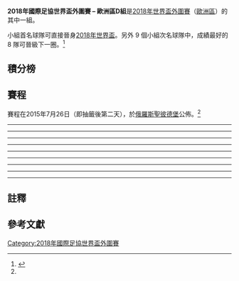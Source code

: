 '''2018年國際足協世界盃外圍賽 – 歐洲區D組'''是[[2018年國際足協世界盃|2018年世界盃]][[2018年國際足協世界盃外圍賽|外圍賽]]（[[2018年國際足協世界盃外圍賽_(歐洲區)|歐洲區]]）的其中一組。

小組首名球隊可直接晉身[[2018年國際足協世界盃|2018年世界盃]]。另外 9 個小組次名球隊中，成績最好的 8 隊可晉級下一圈。<ref name="draw format">{{cite web |url=http://www.uefa.com/worldcup/news/newsid=2257685.html |title=FIFA World Cup qualifying draw format |publisher=UEFA.com |date=2015年6月16日 |accessdate=2015年7月25日 |deadurl=yes |archiveurl=https://web.archive.org/web/20160626094547/http://www.uefa.com/worldcup/news/newsid%3D2257685.html |archivedate=2016年6月26日 }}</ref>

== 積分榜 ==
{{2018年國際足協世界盃外圍賽 – 歐洲區D組
| expanded    = yes
| fixtures    = yes
}}

== 賽程 ==
賽程在2015年7月26日（即抽籤後第二天），於[[俄罗斯|俄羅斯]][[圣彼得堡|聖彼德堡]]公佈。<ref name="draw format" />

{{Football box
|id=Georgia v Austria
|date={{Start date|2016|9|5|df=y}}
|time=18:00<br />(20:00 [[UTC+04:00|UTC+4]])
|team1={{fb-rt|GEO}}
|score=1–2
|report=[http://www.fifa.com/worldcup/matches/round=276483/match=300331955/index.html 报告 (FIFA)]<br />[http://www.uefa.com/worldcup/season=2018/matches/round=2000717/match=2017793/index.html 报告 (UEFA)]
|team2={{fb|AUT}}
|goals1=
*[[Jano_Ananidze|Ananidze]] {{goal|78}}
|goals2=
*[[馬丁·辛特雷格|馬丁·辛特雷格]] {{goal|16}}
*[[馬克·揚科|馬克·揚科]] {{goal|42}}
|stadium=[[鲍里斯·派恰泽迪纳摩体育场|鲍里斯·派恰泽迪纳摩体育场]], [[第比利斯|第比利斯]]
|attendance=28,500
|referee=[[Aleksei_Kulbakov|Aleksei Kulbakov]] ([[白俄羅斯足球總會|白俄羅斯]])
}}
{{Football box
|id=Serbia v Republic of Ireland
|date={{Start date|2016|9|5|df=y}}
|time=20:45<br />(20:45 [[UTC+02:00|UTC+2]])
|team1={{fb-rt|SRB}}
|score=2–2
|report=[http://www.fifa.com/worldcup/matches/round=276483/match=300331991/index.html 报告 (FIFA)]<br />[http://www.uefa.com/worldcup/season=2018/matches/round=2000717/match=2017779/index.html 报告 (UEFA)]
|team2={{fb|IRL}}
|goals1=
*[[菲利普·科斯蒂奇|菲利普·科斯蒂奇]] {{goal|62}}
*[[杜桑·塔迪奇|杜桑·塔迪奇]] {{goal|69|pen.}}
|goals2=
*[[傑夫·亨德里克|傑夫·亨德里克]] {{goal|3}}
*[[戴利·梅菲|戴利·梅菲]] {{goal|80}}
|stadium=[[紅星體育場|紅星體育場]], [[贝尔格莱德|贝尔格莱德]]
|attendance=7,896
|referee=[[维克托·考绍伊|维克托·考绍伊]] ([[匈牙利足球總會|匈牙利]])
}}
{{Football box
|id=Wales v Moldova
|date={{Start date|2016|9|5|df=y}}
|time=20:45<br />(19:45 [[UTC+01:00|UTC+1]])
|team1={{fb-rt|WAL}}
|score=4–0
|report=[http://www.fifa.com/worldcup/matches/round=276483/match=300331952/index.html 报告 (FIFA)]<br />[http://www.uefa.com/worldcup/season=2018/matches/round=2000717/match=2017770/index.html 报告 (UEFA)]
|team2={{fb|MDA}}
|goals1=
*[[森·禾基斯|森·禾基斯]] {{goal|38}}
*[[乔·艾伦|乔·艾伦]] {{goal|44}}
*[[加雷斯·贝尔|加雷斯·贝尔]] {{goal|51||90+5|pen.}}
|goals2=
|stadium=[[卡迪夫城運動場|卡迪夫城運動場]], [[加的夫|加的夫]]
|attendance=31,731
|referee=[[Liran_Liany|Liran Liany]] ([[以色列足球協會|以色列]])
}}
----
{{Football box
|id=Austria v Wales
|date={{Start date|2016|10|6|df=y}}
|time=20:45<br />(20:45 [[UTC+02:00|UTC+2]])
|team1={{fb-rt|AUT}}
|score=2–2
|report=[http://www.fifa.com/worldcup/matches/round=276483/match=300331964/index.html 报告 (FIFA)]<br />[http://www.uefa.com/worldcup/season=2018/matches/round=2000717/match=2017772/index.html 报告 (UEFA)]
|team2={{fb|WAL}}
|goals1=
*[[马尔科·阿尔诺托维奇|马尔科·阿尔诺托维奇]] {{goal|28||48}}
|goals2=
*[[乔·艾伦|乔·艾伦]] {{goal|22}}
*[[奇雲·維馬|奇雲·維馬]] {{goal|45+1|o.g.}}
|stadium=[[恩斯特·哈佩尔球场|恩斯特·哈佩尔球场]], [[維也納|維也納]]
|attendance=44,200
|referee=[[喬歷·卡基亞|喬歷·卡基亞]] ([[土耳其足球總會|土耳其]])
}}
{{Football box
|id=Moldova v Serbia
|date={{Start date|2016|10|6|df=y}}
|time=20:45<br />(21:45 [[UTC+03:00|UTC+3]])
|team1={{fb-rt|MDA}}
|score=0–3
|report=[http://www.fifa.com/worldcup/matches/round=276483/match=300332009/index.html 报告 (FIFA)]<br />[http://www.uefa.com/worldcup/season=2018/matches/round=2000717/match=2017789/index.html 报告 (UEFA)]
|team2={{fb|SRB}}
|goals1=
|goals2=
*[[菲利普·科斯蒂奇|菲利普·科斯蒂奇]] {{goal|19}}
*[[布拉尼斯拉夫·伊雲奴域|布拉尼斯拉夫·伊雲奴域]] {{goal|37}}
*[[杜桑·塔迪奇|杜桑·塔迪奇]] {{goal|59}}
|stadium=[[Zimbru_Stadium|Zimbru Stadium]], [[基希讷乌|基希讷乌]]
|attendance=6,192
|referee=[[Aleksei_Kulbakov|Aleksei Kulbakov]] ([[白俄羅斯足球總會|白俄羅斯]])
}}
{{Football box
|id=Republic of Ireland v Georgia
|date={{Start date|2016|10|6|df=y}}
|time=20:45<br />(19:45 [[UTC+01:00|UTC+1]])
|team1={{fb-rt|IRL}}
|score=1–0
|report=[http://www.fifa.com/worldcup/matches/round=276483/match=300331957/index.html 报告 (FIFA)]<br />[http://www.uefa.com/worldcup/season=2018/matches/round=2000717/match=2017786/index.html 报告 (UEFA)]
|team2={{fb|GEO}}
|goals1=
*[[谢默斯·科尔曼|谢默斯·科尔曼]] {{goal|56}}
|goals2=
|stadium=[[英傑華球場|英傑華球場]], [[都柏林|都柏林]]
|attendance=39,793
|referee=[[Tony_Chapron|Tony Chapron]] ([[法國足球總會|法國]])
}}
----
{{Football box
|id=Wales v Georgia
|date={{Start date|2016|10|9|df=y}}
|time=18:00<br />(17:00 [[UTC+01:00|UTC+1]])
|team1={{fb-rt|WAL}}
|score=1–1
|report=[http://www.fifa.com/worldcup/matches/round=276483/match=300331962/index.html 报告 (FIFA)]<br />[http://www.uefa.com/worldcup/season=2018/matches/round=2000717/match=2017771/index.html 报告 (UEFA)]
|team2={{fb|GEO}}
|goals1=
*[[加雷斯·贝尔|加雷斯·贝尔]] {{goal|10}}
|goals2=
*[[Tornike_Okriashvili|Okriashvili]] {{goal|57}}
|stadium=[[卡迪夫城運動場|卡迪夫城運動場]], [[加的夫|加的夫]]
|attendance=32,652
|referee=[[Paolo_Mazzoleni|Paolo Mazzoleni]] ([[意大利足球總會|意大利]])
}}
{{Football box
|id=Moldova v Republic of Ireland
|date={{Start date|2016|10|9|df=y}}
|time=20:45<br />(21:45 [[UTC+03:00|UTC+3]])
|team1={{fb-rt|MDA}}
|score=1–3
|report=[http://www.fifa.com/worldcup/matches/round=276483/match=300331951/index.html 报告 (FIFA)]<br />[http://www.uefa.com/worldcup/season=2018/matches/round=2000717/match=2017790/index.html 报告 (UEFA)]
|team2={{fb|IRL}}
|goals1=
*[[Igor_Bugaiov|Bugaiov]] {{goal|45+1}}
|goals2=
*[[谢恩·朗|谢恩·朗]] {{goal|2}}
*[[詹姆斯·麦克林|詹姆斯·麦克林]] {{goal|69||76}}
|stadium=[[Zimbru_Stadium|Zimbru Stadium]], [[基希讷乌|基希讷乌]]
|attendance=6,089
|referee=[[Jakob_Kehlet|Jakob Kehlet]] ([[丹麥足球協會|丹麥]])
}}
{{Football box
|id=Serbia v Austria
|date={{Start date|2016|10|9|df=y}}
|time=20:45<br />(20:45 [[UTC+02:00|UTC+2]])
|team1={{fb-rt|SRB}}
|score=3–2
|report=[http://www.fifa.com/worldcup/matches/round=276483/match=300331966/index.html 报告 (FIFA)]<br />[http://www.uefa.com/worldcup/season=2018/matches/round=2000717/match=2017778/index.html 报告 (UEFA)]
|team2={{fb|AUT}}
|goals1=
*[[亞歷山大·米特羅維奇|亞歷山大·米特羅維奇]] {{goal|6||23}}
*[[杜桑·塔迪奇|杜桑·塔迪奇]] {{goal|74}}
|goals2=
*[[馬塞爾·薩比策|馬塞爾·薩比策]] {{goal|16}}
*[[馬克·揚科|馬克·揚科]] {{goal|62}}
|stadium=[[紅星體育場|紅星體育場]], [[贝尔格莱德|贝尔格莱德]]
|attendance=14,200
|referee=[[乔纳斯·埃里克森|乔纳斯·埃里克森]] ([[瑞典足球協會|瑞典]])
}}
----
{{Football box
|id=Austria v Republic of Ireland
|date={{Start date|2016|11|12|df=y}}
|time=18:00<br />(18:00 [[UTC+01:00|UTC+1]])
|team1={{fb-rt|AUT}}
|score=0–1
|report=[http://www.fifa.com/worldcup/matches/round=276483/match=300331999/index.html 报告 (FIFA)]<br />[http://www.uefa.com/worldcup/season=2018/matches/round=2000717/match=2017774/index.html 报告 (UEFA)]
|team2={{fb|IRL}}
|goals1=
|goals2=
*[[詹姆斯·麦克林|詹姆斯·麦克林]] {{goal|48}}
|stadium=[[恩斯特·哈佩尔球场|恩斯特·哈佩尔球场]], [[維也納|維也納]]
|attendance=48,500
|referee=[[謝爾蓋·卡拉肖夫_(裁判)|謝爾蓋·卡拉肖夫]] ([[俄羅斯足球總會|俄羅斯]])
}}
{{Football box
|id=Georgia v Moldova
|date={{Start date|2016|11|12|df=y}}
|time=18:00<br />(21:00 [[UTC+04:00|UTC+4]])
|team1={{fb-rt|GEO}}
|score=1–1
|report=[http://www.fifa.com/worldcup/matches/round=276483/match=300331975/index.html 报告 (FIFA)]<br />[http://www.uefa.com/worldcup/season=2018/matches/round=2000717/match=2017796/index.html 报告 (UEFA)]
|team2={{fb|MDA}}
|goals1=
*[[瓦列里·賈扎什維利|瓦列里·賈扎什維利]] {{goal|16}}
|goals2=
*[[亞歷山德魯·加茨坎|亞歷山德魯·加茨坎]] {{goal|78}}
|stadium=[[鲍里斯·派恰泽迪纳摩体育场|鲍里斯·派恰泽迪纳摩体育场]], [[第比利斯|第比利斯]]
|attendance=40,642
|referee=[[Georgi_Kabakov|Georgi Kabakov]] ([[保加利亞足球聯會|保加利亞]])
}}
{{Football box
|id=Wales v Serbia
|date={{Start date|2016|11|12|df=y}}
|time=20:45<br />(19:45 [[UTC±00:00|UTC±0]])
|team1={{fb-rt|WAL}}
|score=1–1
|report=[http://www.fifa.com/worldcup/matches/round=276483/match=300331990/index.html 报告 (FIFA)]<br />[http://www.uefa.com/worldcup/season=2018/matches/round=2000717/match=2017768/index.html 报告 (UEFA)]
|team2={{fb|SRB}}
|goals1=
*[[加雷斯·贝尔|加雷斯·贝尔]] {{goal|30}}
|goals2=
*[[亞歷山大·米特羅維奇|亞歷山大·米特羅維奇]] {{goal|86}}
|stadium=[[卡迪夫城運動場|卡迪夫城運動場]], [[加的夫|加的夫]]
|attendance=32,879
|referee=[[阿尔贝托·乌恩蒂亚诺|阿尔贝托·乌恩蒂亚诺]] ([[西班牙皇家足球協會|西班牙]])
}}
----
{{Football box
|id=Georgia v Serbia
|date={{Start date|2017|3|24|df=y}}
|time=18:00<br />(21:00 [[UTC+04:00|UTC+4]])
|team1={{fb-rt|GEO}}
|score=1–3
|report=[http://www.fifa.com/worldcup/matches/round=276483/match=300331994/index.html 报告 (FIFA)]<br />[http://www.uefa.com/worldcup/season=2018/matches/round=2000717/match=2017794/index.html 报告 (UEFA)]
|team2={{fb|SRB}}
|goals1=
*[[Nika_Kacharava|Kacharava]] {{goal|6}}
|goals2=
*[[杜桑·塔迪奇|杜桑·塔迪奇]] {{goal|45|pen.}}
*[[亞歷山大·米特羅維奇|亞歷山大·米特羅維奇]] {{goal|64}}
*[[米雅特·加西諾維奇|米雅特·加西諾維奇]] {{goal|86}}
|stadium=[[鲍里斯·派恰泽迪纳摩体育场|鲍里斯·派恰泽迪纳摩体育场]], [[第比利斯|第比利斯]]
|attendance=31,328
|referee=[[菲利克斯·茨瓦尔|菲利克斯·茨瓦尔]] ([[德國足球協會|德國]])
}}
{{Football box
|id=Austria v Moldova
|date={{Start date|2017|3|24|df=y}}
|time=20:45<br />(20:45 [[UTC+01:00|UTC+1]])
|team1={{fb-rt|AUT}}
|score=2–0
|report=[http://www.fifa.com/worldcup/matches/round=276483/match=300331983/index.html 报告 (FIFA)]<br />[http://www.uefa.com/worldcup/season=2018/matches/round=2000717/match=2017775/index.html 报告 (UEFA)]
|team2={{fb|MDA}}
|goals1=
*[[马尔科·阿尔诺托维奇|马尔科·阿尔诺托维奇]] {{goal|75}}
*[[馬丁·哈尼克|馬丁·哈尼克]] {{goal|90}}
|goals2=
|stadium=[[恩斯特·哈佩尔球场|恩斯特·哈佩尔球场]], [[維也納|維也納]]
|attendance=21,000
|referee=[[István_Vad|István Vad]] ([[匈牙利足球總會|匈牙利]])
}}
{{Football box
|id=Republic of Ireland v Wales
|date={{Start date|2017|3|24|df=y}}
|time=20:45<br />(19:45 [[UTC±00:00|UTC±0]])
|team1={{fb-rt|IRL}}
|score=0–0
|report=[http://www.fifa.com/worldcup/matches/round=276483/match=300331976/index.html 报告 (FIFA)]<br />[http://www.uefa.com/worldcup/season=2018/matches/round=2000717/match=2017782/index.html 报告 (UEFA)]
|team2={{fb|WAL}}
|goals1=
|goals2=
|stadium=[[英傑華球場|英傑華球場]], [[都柏林|都柏林]]
|attendance=49,989
|referee=[[尼古拉·列佐里|尼古拉·列佐里]] ([[意大利足球總會|意大利]])
}}
----
{{Football box
|id=Moldova v Georgia
|date={{Start date|2017|6|11|df=y}}
|time=18:00<br />(19:00 [[UTC+03:00|UTC+3]])
|team1={{fb-rt|MDA}}
|score=2–2
|report=[http://www.fifa.com/worldcup/matches/round=276483/match=300331985/index.html 报告 (FIFA)]<br />[http://www.uefa.com/worldcup/season=2018/matches/round=2000717/match=2017791/index.html 报告 (UEFA)]
|team2={{fb|GEO}}
|goals1=
*[[Radu_Gînsari|Gînsari]] {{goal|15}}
*[[亞歷山德魯·德多夫|亞歷山德魯·德多夫]] {{goal|36}}
|goals2=
*[[Giorgi_Merebashvili|Merebashvili]] {{goal|66}}
*[[瓦列里·賈扎什維利|瓦列里·賈扎什維利]] {{goal|70}}
|stadium=[[Zimbru_Stadium|Zimbru Stadium]], [[基希讷乌|基希讷乌]]
|attendance=4,803
|referee=[[Andreas_Ekberg|Andreas Ekberg]] ([[瑞典足球協會|瑞典]])
}}
{{Football box
|id=Republic of Ireland v Austria
|date={{Start date|2017|6|11|df=y}}
|time=18:00<br />(17:00 [[UTC+01:00|UTC+1]])
|team1={{fb-rt|IRL}}
|score=1–1
|report=[http://www.fifa.com/worldcup/matches/round=276483/match=300331981/index.html 报告 (FIFA)]<br />[http://www.uefa.com/worldcup/season=2018/matches/round=2000717/match=2017783/index.html 报告 (UEFA)]
|team2={{fb|AUT}}
|goals1=
*[[莊拿芬·禾達斯|莊拿芬·禾達斯]] {{goal|85}}
|goals2=
*[[馬丁·辛特雷格|馬丁·辛特雷格]] {{goal|31}}
|stadium=[[英傑華球場|英傑華球場]], [[都柏林|都柏林]]
|attendance=50,000
|referee=[[David_Fernández_Borbalán|David Fernández Borbalán]] ([[西班牙皇家足球協會|西班牙]])
}}
{{Football box
|id=Serbia v Wales
|date={{Start date|2017|6|11|df=y}}
|time=20:45<br />(20:45 [[UTC+02:00|UTC+2]])
|team1={{fb-rt|SRB}}
|score=1–1
|report=[http://www.fifa.com/worldcup/matches/round=276483/match=300331980/index.html 报告 (FIFA)]<br />[http://www.uefa.com/worldcup/season=2018/matches/round=2000717/match=2017777/index.html 报告 (UEFA)]
|team2={{fb|WAL}}
|goals1=
*[[亞歷山大·米特羅維奇|亞歷山大·米特羅維奇]] {{goal|74}}
|goals2=
*[[阿隆·拉姆塞|阿隆·拉姆塞]] {{goal|35|pen.}}
|stadium=[[紅星體育場|紅星體育場]], [[贝尔格莱德|贝尔格莱德]]
|attendance=46,673
|referee=[[Jorge_Sousa|Jorge Sousa]] ([[葡萄牙足球總會|葡萄牙]])
}}
----
{{Football box
|id=Georgia v Republic of Ireland
|date={{Start date|2017|9|2|df=y}}
|time=18:00<br />(20:00 [[UTC+04:00|UTC+4]])
|team1={{fb-rt|GEO}}
|score=1–1
|report=[http://www.fifa.com/worldcup/matches/round=276483/match=300331960/index.html 报告 (FIFA)]<br />[http://www.uefa.com/worldcup/season=2018/matches/round=2000717/match=2017795/index.html 报告 (UEFA)]
|team2={{fb|IRL}}
|goals1=
*[[瓦列里·賈扎什維利|瓦列里·賈扎什維利]] {{goal|34}}
|goals2=
*[[肖恩·杜菲|肖恩·杜菲]] {{goal|4}}
|stadium=[[鲍里斯·派恰泽迪纳摩体育场|鲍里斯·派恰泽迪纳摩体育场]], [[第比利斯|第比利斯]]
|attendance=19,669<ref>{{cite web|url=http://www.bbc.co.uk/sport/football/41083240|title=World Cup 2018: Republic of Ireland held to draw in Georgia|date=2017-09-02|publisher=|via=www.bbc.co.uk|deadurl=no|archiveurl=https://web.archive.org/web/20170905174822/http://www.bbc.co.uk/sport/football/41083240|archivedate=2017-09-05|accessdate=2017-10-26}}</ref>
|referee=[[Ivan_Kružliak|Ivan Kružliak]] ([[斯洛伐克足球協會|斯洛伐克]])
}}
{{Football box
|id=Serbia v Moldova
|date={{Start date|2017|9|2|df=y}}
|time=18:00<br />(18:00 [[UTC+02:00|UTC+2]])
|team1={{fb-rt|SRB}}
|score=3–0
|report=[http://www.fifa.com/worldcup/matches/round=276483/match=300331977/index.html 报告 (FIFA)]<br />[http://www.uefa.com/worldcup/season=2018/matches/round=2000717/match=2017780/index.html 报告 (UEFA)]
|team2={{fb|MDA}}
|goals1=
*[[米雅特·加西諾維奇|米雅特·加西諾維奇]] {{goal|20}}
*[[亞歷山大·科拉羅夫|亞歷山大·科拉羅夫]] {{goal|30}}
*[[亞歷山大·米特羅維奇|亞歷山大·米特羅維奇]] {{goal|81}}
|goals2=
|stadium=[[柏迪遜球場|柏迪遜球場]], [[贝尔格莱德|贝尔格莱德]]
|attendance=9,974
|referee=[[Tamás_Bognár|Tamás Bognár]] ([[匈牙利足球總會|匈牙利]])
}}
{{Football box
|id=Wales v Austria
|date={{Start date|2017|9|2|df=y}}
|time=20:45<br />(19:45 [[UTC+01:00|UTC+1]])
|team1={{fb-rt|WAL}}
|score=1–0
|report=[http://www.fifa.com/worldcup/matches/round=276483/match=300331965/index.html 报告 (FIFA)]<br />[http://www.uefa.com/worldcup/season=2018/matches/round=2000717/match=2017767/index.html 报告 (UEFA)]
|team2={{fb|AUT}}
|goals1=
*[[賓·活特本|賓·活特本]] {{goal|74}}
|goals2=
|stadium=[[卡迪夫城運動場|卡迪夫城運動場]], [[加的夫|加的夫]]
|attendance= 32,633
|referee=[[Ovidiu_Hațegan|Ovidiu Hațegan]] ([[羅馬尼亞足球總會|羅馬尼亞]])
}}
----
{{Football box
|id=Austria v Georgia
|date={{Start date|2017|9|5|df=y}}
|time=20:45<br />(20:45 [[UTC+02:00|UTC+2]])
|team1={{fb-rt|AUT}}
|score=1–1
|report=[http://www.fifa.com/worldcup/matches/round=276483/match=300332001/index.html 报告 (FIFA)]<br />[http://www.uefa.com/worldcup/season=2018/matches/round=2000717/match=2017776/index.html 报告 (UEFA)]
|team2={{fb|GEO}}
|goals1=
*[[Louis_Schaub|Schaub]] {{goal|43}}
|goals2=
*[[Valerian_Gvilia|Gvilia]] {{goal|8}}
|stadium=[[恩斯特·哈佩尔球场|恩斯特·哈佩尔球场]], [[維也納|維也納]]
|attendance= 13,400
|referee=[[Orel_Grinfeeld|Orel Grinfeeld]] ([[以色列足球協會|以色列]])
}}
{{Football box
|id=Moldova v Wales
|date={{Start date|2017|9|5|df=y}}
|time=20:45<br />(21:45 [[UTC+03:00|UTC+3]])
|team1={{fb-rt|MDA}}
|score=0–2
|report=[http://www.fifa.com/worldcup/matches/round=276483/match=300331967/index.html 报告 (FIFA)]<br />[http://www.uefa.com/worldcup/season=2018/matches/round=2000717/match=2017787/index.html 报告 (UEFA)]
|team2={{fb|WAL}}
|goals1=
|goals2=
*[[哈爾·笠臣-簡奴|哈爾·笠臣-簡奴]] {{goal|80}}
*[[阿隆·拉姆塞|阿隆·拉姆塞]] {{goal|90+3}}
|stadium=[[Zimbru_Stadium|Zimbru Stadium]], [[基希讷乌|基希讷乌]]
|attendance= 10,272
|referee=[[Paweł_Raczkowski|Paweł Raczkowski]] ([[波蘭足球協會|波蘭]])
}}
{{Football box
|id=Republic of Ireland v Serbia
|date={{Start date|2017|9|5|df=y}}
|time=20:45<br />(19:45 [[UTC+01:00|UTC+1]])
|team1={{fb-rt|IRL}}
|score=0–1
|report=[http://www.fifa.com/worldcup/matches/round=276483/match=300331995/index.html 报告 (FIFA)]<br />[http://www.uefa.com/worldcup/season=2018/matches/round=2000717/match=2017784/index.html 报告 (UEFA)]
|team2={{fb|SRB}}
|goals1=
|goals2=
*[[亞歷山大·科拉羅夫|亞歷山大·科拉羅夫]] {{goal|55}}
|stadium=[[英傑華球場|英傑華球場]], [[都柏林|都柏林]]
|attendance= 50,153
|referee=[[喬歷·卡基亞|喬歷·卡基亞]] ([[土耳其足球總會|土耳其]])
}}
----
{{Football box
|id=Georgia v Wales
|date={{Start date|2017|10|6|df=y}}
|time=18:00<br />(20:00 [[UTC+04:00|UTC+4]])
|team1={{fb-rt|GEO}}
|score=0–1
|report=[http://www.fifa.com/worldcup/matches/round=276483/match=300331956/index.html 报告 (FIFA)]<br />[http://www.uefa.com/worldcup/season=2018/matches/round=2000717/match=2017792/index.html 报告 (UEFA)]
|team2={{fb|WAL}}
|goals1=
|goals2=
*[[湯姆·勞倫斯|湯姆·勞倫斯]] {{goal|49}}
|stadium=[[鲍里斯·派恰泽迪纳摩体育场|鲍里斯·派恰泽迪纳摩体育场]], [[第比利斯|第比利斯]]
|attendance=
|referee=[[Jesús_Gil_Manzano|Jesús Gil Manzano]] ([[西班牙皇家足球協會|西班牙]])
}}
{{Football box
|id=Austria v Serbia
|date={{Start date|2017|10|6|df=y}}
|time=20:45<br />(20:45 [[UTC+02:00|UTC+2]])
|team1={{fb-rt|AUT}}
|score=3–2
|report=[http://www.fifa.com/worldcup/matches/round=276483/match=300332002/index.html 报告 (FIFA)]<br />[http://www.uefa.com/worldcup/season=2018/matches/round=2000717/match=2017773/index.html 报告 (UEFA)]
|team2={{fb|SRB}}
|goals1=
*[[圭多·布格斯塔勒|圭多·布格斯塔勒]] {{goal|25}}
*[[马尔科·阿尔诺托维奇|马尔科·阿尔诺托维奇]] {{goal|76}}
*[[Louis_Schaub|Schaub]] {{goal|89}}
|goals2=
*[[盧卡·米利沃耶維奇|盧卡·米利沃耶維奇]] {{goal|11}}
*[[尼曼查·馬迪|尼曼查·馬迪]] {{goal|83}}
|stadium=[[恩斯特·哈佩尔球场|恩斯特·哈佩尔球场]], [[維也納|維也納]]
|attendance=42,400
|referee=[[Pavel_Královec|Pavel Královec]] ([[捷克足球協會|捷克]])
}}
{{Football box
|id=Republic of Ireland v Moldova
|date={{Start date|2017|10|6|df=y}}
|time=20:45<br />(19:45 [[UTC+01:00|UTC+1]])
|team1={{fb-rt|IRL}}
|score=2–0
|report=[http://www.fifa.com/worldcup/matches/round=276483/match=300331969/index.html 报告 (FIFA)]<br />[http://www.uefa.com/worldcup/season=2018/matches/round=2000717/match=2017785/index.html 报告 (UEFA)]
|team2={{fb|MDA}}
|goals1=
*[[戴利·梅菲|戴利·梅菲]] {{goal|2||19}}
|goals2=
|stadium=[[英傑華球場|英傑華球場]], [[都柏林|都柏林]]
|attendance=50,560
|referee=[[Bas_Nijhuis|Bas Nijhuis]] ([[皇家荷蘭足球協會|荷蘭]])
}}
----
{{Football box
|id=Moldova v Austria
|date={{Start date|2017|10|9|df=y}}
|time=20:45<br />(21:45 [[UTC+03:00|UTC+3]])
|team1={{fb-rt|MDA}}
|score=0–1
|report=[http://www.fifa.com/worldcup/matches/round=276483/match=300331970/index.html 报告 (FIFA)]<br />[http://www.uefa.com/worldcup/season=2018/matches/round=2000717/match=2017788/index.html 报告 (UEFA)]
|team2={{fb|AUT}}
|goals1=
|goals2=
*[[Louis_Schaub|Schaub]] {{goal|69}}
|stadium=[[Zimbru_Stadium|Zimbru Stadium]], [[基希讷乌|基希讷乌]]
|attendance=
|referee=[[Bart_Vertenten|Bart Vertenten]] ([[比利時足球協會|比利時]])
}}
{{Football box
|id=Serbia v Georgia
|date={{Start date|2017|10|9|df=y}}
|time=20:45<br />(20:45 [[UTC+02:00|UTC+2]])
|team1={{fb-rt|SRB}}
|score=1–0
|report=[http://www.fifa.com/worldcup/matches/round=276483/match=300332004/index.html 报告 (FIFA)]<br />[http://www.uefa.com/worldcup/season=2018/matches/round=2000717/match=2017781/index.html 报告 (UEFA)]
|team2={{fb|GEO}}
|goals1=
*[[Aleksandar_Prijović|Prijović]] {{goal|74}}
|goals2=
|stadium=[[紅星體育場|紅星體育場]], [[贝尔格莱德|贝尔格莱德]]
|attendance= 43,000
|referee=[[Paweł_Gil|Paweł Gil]] ([[波蘭足球協會|波蘭]])
}}
{{Football box
|id=Wales v Republic of Ireland
|date={{Start date|2017|10|9|df=y}}
|time=20:45<br />(19:45 [[UTC+01:00|UTC+1]])
|team1={{fb-rt|WAL}}
|score=0–1
|report=[http://www.fifa.com/worldcup/matches/round=276483/match=300331988/index.html 报告 (FIFA)]<br />[http://www.uefa.com/worldcup/season=2018/matches/round=2000717/match=2017769/index.html 报告 (UEFA)]
|team2={{fb|IRL}}
|goals1=
|goals2=
*[[詹姆斯·麦克林|詹姆斯·麦克林]] {{goal|57}}
|stadium=[[卡迪夫城運動場|卡迪夫城運動場]], [[加的夫|加的夫]]
|attendance=
|referee=[[Damir_Skomina|Damir Skomina]] ([[斯洛文尼亞足球協會|斯洛文尼亞]])
}}

== 註釋 ==
{{Reflist|group = "note"}}

== 參考文獻 ==
{{Reflist}}
{{2018年國際足協世界盃外圍賽}}
{{國際足協世界盃}}
[[Category:2018年國際足協世界盃外圍賽|Category:2018年國際足協世界盃外圍賽]]